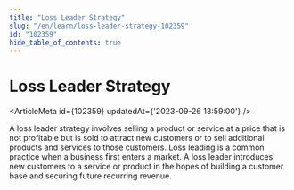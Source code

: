 ```yaml
---
title: "Loss Leader Strategy"
slug: "/en/learn/loss-leader-strategy-102359"
id: "102359"
hide_table_of_contents: true
---
```



# Loss Leader Strategy

<ArticleMeta id={102359} updatedAt={'2023-09-26 13:59:00'} />
<div className='border-solid border-b border-t-0 my-4 border-[var(--ifm-color-gray-300)]' />

A loss leader strategy involves selling a product or service at a price that is not profitable but is sold to attract new customers or to sell additional products and services to those customers. Loss leading is a common practice when a business first enters a market. A loss leader introduces new customers to a service or product in the hopes of building a customer base and securing future recurring revenue.
